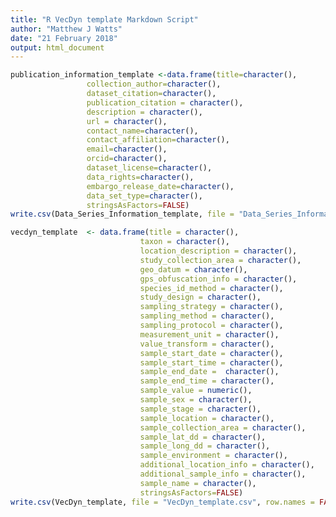 ```yaml
---
title: "R VecDyn template Markdown Script"
author: "Matthew J Watts"
date: "21 February 2018"
output: html_document
---
```





```r
publication_information_template <-data.frame(title=character(), 
                 collection_author=character(),
                 dataset_citation=character(),
                 publication_citation = character(),
                 description = character(),
                 url = character(),
                 contact_name=character(),
                 contact_affiliation=character(),
                 email=character(),
                 orcid=character(),
                 dataset_license=character(),
                 data_rights=character(),
                 embargo_release_date=character(),
                 data_set_type=character(),
                 stringsAsFactors=FALSE)
write.csv(Data_Series_Information_template, file = "Data_Series_Information_template.csv", row.names = FALSE)
```
                

```r

vecdyn_template  <- data.frame(title = character(),
                             taxon = character(),
                             location_description = character(),
                             study_collection_area = character(),
                             geo_datum = character(),
                             gps_obfuscation_info = character(),
                             species_id_method = character(),
                             study_design = character(),
                             sampling_strategy = character(),
                             sampling_method = character(),
                             sampling_protocol = character(),
                             measurement_unit = character(),
                             value_transform = character(),
                             sample_start_date = character(),
                             sample_start_time = character(),
                             sample_end_date =  character(),
                             sample_end_time = character(),
                             sample_value = numeric(),
                             sample_sex = character(),
                             sample_stage = character(),
                             sample_location = character(),
                             sample_collection_area = character(),
                             sample_lat_dd = character(),
                             sample_long_dd = character(),
                             sample_environment = character(),
                             additional_location_info = character(),
                             additional_sample_info = character(),
                             sample_name = character(),
                             stringsAsFactors=FALSE)
write.csv(VecDyn_template, file = "VecDyn_template.csv", row.names = FALSE)
                             
```              
